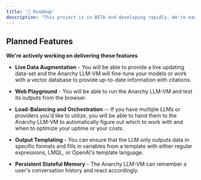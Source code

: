 ```yaml
---
title: '🚧 Roadmap'
description: "This project is in BETA and developing rapidly. We're eager to get your feedback and discuss your ideas."
---
```


## Planned Features

**We're actively working on delivering these features**

- **Live Data Augmentation** - You will be able to provide a live updating data-set and the Anarchy LLM-VM will fine-tune your models or work with a vector database to provide up-to-date information with citations.

- **Web Playground** - You will be able to run the Anarchy LLM-VM and test its outputs from the browser.

- **Load-Balancing and Orchestration** -- If you have multiple LLMs or providers you'd like to utilize, you will be able to hand them to the Anarchy LLM-VM to automatically figure out which to work with and when to optimize your uptime or your costs.

- **Output Templating** - You can ensure that the LLM only outputs data in specific formats and fills in variables from a template with either regular expressions, LMQL, or OpenAI's template language.

- **Persistent Stateful Memory** - The Anarchy LLM-VM can remember a user's conversation history and react accordingly.

